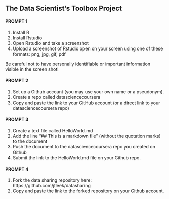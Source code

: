 ## The Data Scientist's Toolbox Project


#### PROMPT 1 
1. Install R 
2. Install Rstudio
3. Open Rstudio and take a screenshot
4. Upload a screenshot of Rstudio open on your screen using one of these formats: png, jpg, gif, pdf

Be careful not to have personally identifiable or important information visible in the screen shot!


#### PROMPT 2 
1. Set up a Github account (you may use your own name or a pseudonym).
2. Create a repo called datasciencecoursera
3. Copy and paste the link to your GitHub account (or a direct link to your datasciencecoursera repo)


#### PROMPT 3
1. Create a text file called HelloWorld.md
2. Add the line "## This is a markdown file" (without the quotation marks) to the document
3. Push the document to the datasciencecoursera repo you created on Github
4. Submit the link to the HelloWorld.md file on your Github repo. 


#### PROMPT 4
1. Fork the data sharing repository here: https://github.com/jtleek/datasharing
2. Copy and paste the link to the forked repository on your Github account. 
